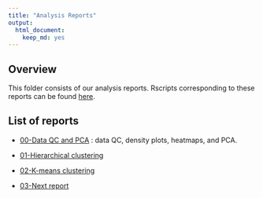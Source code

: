 ```yaml
---
title: "Analysis Reports"
output:
  html_document:
    keep_md: yes
---
```


Overview
-------------------
This folder consists of our analysis reports. Rscripts corresponding to these reports can be found [here](https://github.com/STAT540-UBC/yy_team01_colorectal-cancer_STAT540_2015/tree/master/rscripts). 

List of reports
-------------------
- [00-Data QC and PCA](https://github.com/STAT540-UBC/yy_team01_colorectal-cancer_STAT540_2015/blob/master/analysis_reports/00normalization/DataQC_PCA.md) : data QC, density plots, heatmaps, and PCA.

- [01-Hierarchical clustering](https://github.com/STAT540-UBC/yy_team01_colorectal-cancer_STAT540_2015/blob/master/analysis_reports/01hclustering/hierarchicalClustering.md)

- [02-K-means clustering](https://github.com/STAT540-UBC/yy_team01_colorectal-cancer_STAT540_2015/blob/master/analysis_reports/02kmeans/kmeans.md)

- [03-Next report](https://github.com/STAT540-UBC/yy_team01_colorectal-cancer_STAT540_2015/blob/master/analysis_reports/xx)
